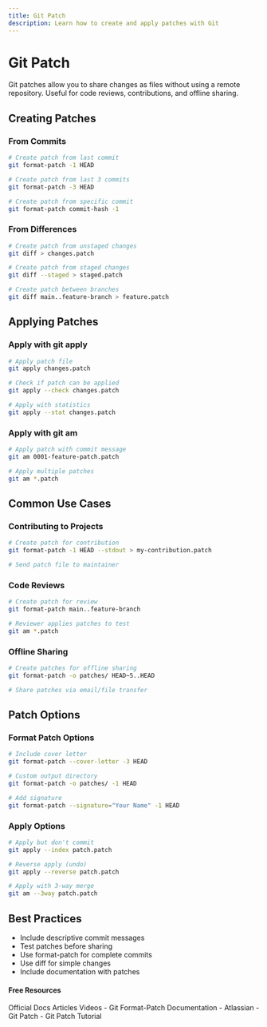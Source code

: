 ```yaml
---
title: Git Patch
description: Learn how to create and apply patches with Git
---
```


# Git Patch

Git patches allow you to share changes as files without using a remote repository. Useful for code reviews, contributions, and offline sharing.

## Creating Patches

### From Commits
```bash
# Create patch from last commit
git format-patch -1 HEAD

# Create patch from last 3 commits
git format-patch -3 HEAD

# Create patch from specific commit
git format-patch commit-hash -1
```

### From Differences
```bash
# Create patch from unstaged changes
git diff > changes.patch

# Create patch from staged changes
git diff --staged > staged.patch

# Create patch between branches
git diff main..feature-branch > feature.patch
```

## Applying Patches

### Apply with git apply
```bash
# Apply patch file
git apply changes.patch

# Check if patch can be applied
git apply --check changes.patch

# Apply with statistics
git apply --stat changes.patch
```

### Apply with git am
```bash
# Apply patch with commit message
git am 0001-feature-patch.patch

# Apply multiple patches
git am *.patch
```

## Common Use Cases

### Contributing to Projects
```bash
# Create patch for contribution
git format-patch -1 HEAD --stdout > my-contribution.patch

# Send patch file to maintainer
```

### Code Reviews
```bash
# Create patch for review
git format-patch main..feature-branch

# Reviewer applies patches to test
git am *.patch
```

### Offline Sharing
```bash
# Create patches for offline sharing
git format-patch -o patches/ HEAD~5..HEAD

# Share patches via email/file transfer
```

## Patch Options

### Format Patch Options
```bash
# Include cover letter
git format-patch --cover-letter -3 HEAD

# Custom output directory
git format-patch -o patches/ -1 HEAD

# Add signature
git format-patch --signature="Your Name" -1 HEAD
```

### Apply Options
```bash
# Apply but don't commit
git apply --index patch.patch

# Reverse apply (undo)
git apply --reverse patch.patch

# Apply with 3-way merge
git am --3way patch.patch
```

## Best Practices

- Include descriptive commit messages
- Test patches before sharing
- Use format-patch for complete commits
- Use diff for simple changes
- Include documentation with patches

#### Free Resources

<Tabs defaultValue="official">
<TabsList>
<TabsTrigger value="official">Official Docs</TabsTrigger>
<TabsTrigger value="article">Articles</TabsTrigger>
<TabsTrigger value="video">Videos</TabsTrigger>
</TabsList>

<TabsContent value="official">
- <Link href="https://git-scm.com/docs/git-format-patch">Git Format-Patch Documentation</Link>
</TabsContent>
<TabsContent value="article">
- <Link href="https://www.atlassian.com/git/tutorials/git-patch">Atlassian - Git Patch</Link>
</TabsContent>
<TabsContent value="video">
- <Link href="https://www.youtube.com/watch?v=2EzKxOp7mmo">Git Patch Tutorial</Link>
</TabsContent>
</Tabs>
